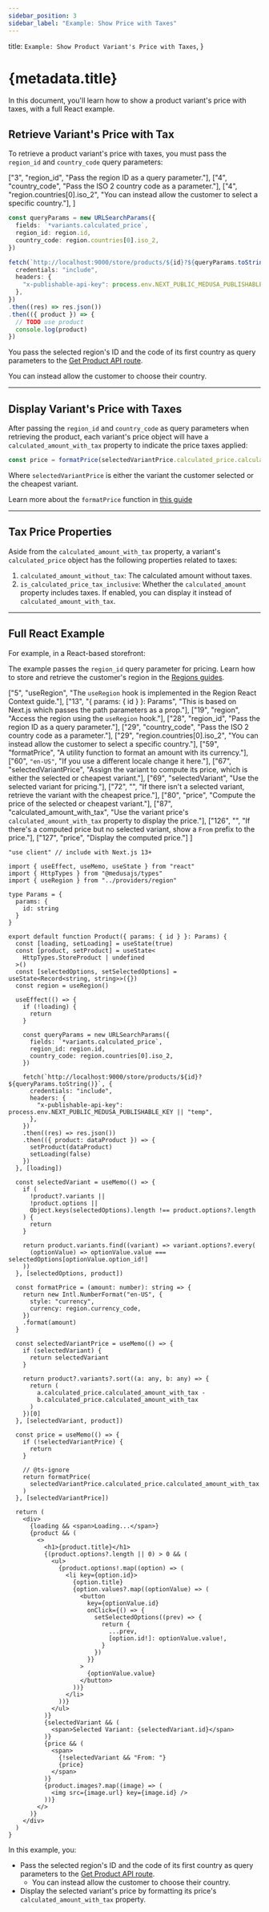 ```yaml
---
sidebar_position: 3
sidebar_label: "Example: Show Price with Taxes"
---
```


  title: `Example: Show Product Variant's Price with Taxes`,
}

# {metadata.title}

In this document, you'll learn how to show a product variant's price with taxes, with a full React example.

## Retrieve Variant's Price with Tax

To retrieve a product variant's price with taxes, you must pass the `region_id` and `country_code` query parameters:

  ["3", "region_id", "Pass the region ID as a query parameter."],
  ["4", "country_code", "Pass the ISO 2 country code as a parameter."],
  ["4", "region.countries[0].iso_2", "You can instead allow the customer to select a specific country."],
]

```ts highlights={fetchHighlights}
const queryParams = new URLSearchParams({
  fields: `*variants.calculated_price`,
  region_id: region.id,
  country_code: region.countries[0].iso_2,
})

fetch(`http://localhost:9000/store/products/${id}?${queryParams.toString()}`, {
  credentials: "include",
  headers: {
    "x-publishable-api-key": process.env.NEXT_PUBLIC_MEDUSA_PUBLISHABLE_KEY || "temp",
  },
})
.then((res) => res.json())
.then(({ product }) => {
  // TODO use product
  console.log(product)
})
```

You pass the selected region's ID and the code of its first country as query parameters to the [Get Product API route](!api!/store#products_getproductsid).

<Note title="Tip">

You can instead allow the customer to choose their country.

</Note>

---

## Display Variant's Price with Taxes

After passing the `region_id` and `country_code` as query parameters when retrieving the product, each variant's price object will have a `calculated_amount_with_tax` property to indicate the price taxes applied:

```ts
const price = formatPrice(selectedVariantPrice.calculated_price.calculated_amount_with_tax)
```

Where `selectedVariantPrice` is either the variant the customer selected or the cheapest variant.

<Note title="Tip">

Learn more about the `formatPrice` function in [this guide](../show-price/page.mdx#price-formatting)

</Note>

---

## Tax Price Properties

Aside from the `calculated_amount_with_tax` property, a variant's `calculated_price` object has the following properties related to taxes:

1. `calculated_amount_without_tax`: The calculated amount without taxes.
2. `is_calculated_price_tax_inclusive`: Whether the `calculated_amount` property includes taxes. If enabled, you can display it instead of `calculated_amount_with_tax`.

---

## Full React Example

For example, in a React-based storefront:

<Note>

The example passes the `region_id` query parameter for pricing. Learn how to store and retrieve the customer's region in the [Regions guides](../../../../regions/context/page.mdx).

</Note>

  ["5", "useRegion", "The `useRegion` hook is implemented in the Region React Context guide."],
  ["13", "{ params: { id } }: Params", "This is based on Next.js which passes the path parameters as a prop."],
  ["19", "region", "Access the region using the `useRegion` hook."],
  ["28", "region_id", "Pass the region ID as a query parameter."],
  ["29", "country_code", "Pass the ISO 2 country code as a parameter."],
  ["29", "region.countries[0].iso_2", "You can instead allow the customer to select a specific country."],
  ["59", "formatPrice", "A utility function to format an amount with its currency."],
  ["60", `"en-US"`, "If you use a different locale change it here."],
  ["67", "selectedVariantPrice", "Assign the variant to compute its price, which is either the selected or cheapest variant."],
  ["69", "selectedVariant", "Use the selected variant for pricing."],
  ["72", "", "If there isn't a selected variant, retrieve the variant with the cheapest price."],
  ["80", "price", "Compute the price of the selected or cheapest variant."],
  ["87", "calculated_amount_with_tax", "Use the variant price's `calculated_amount_with_tax` property to display the price."],
  ["126", "", "If there's a computed price but no selected variant, show a `From` prefix to the price."],
  ["127", "price", "Display the computed price."]
]

```tsx highlights={taxHighlight}
"use client" // include with Next.js 13+

import { useEffect, useMemo, useState } from "react"
import { HttpTypes } from "@medusajs/types"
import { useRegion } from "../providers/region"

type Params = {
  params: {
    id: string
  }
}

export default function Product({ params: { id } }: Params) {
  const [loading, setLoading] = useState(true)
  const [product, setProduct] = useState<
    HttpTypes.StoreProduct | undefined
  >()
  const [selectedOptions, setSelectedOptions] = useState<Record<string, string>>({})
  const region = useRegion()

  useEffect(() => {
    if (!loading) {
      return 
    }

    const queryParams = new URLSearchParams({
      fields: `*variants.calculated_price`,
      region_id: region.id,
      country_code: region.countries[0].iso_2,
    })

    fetch(`http://localhost:9000/store/products/${id}?${queryParams.toString()}`, {
      credentials: "include",
      headers: {
        "x-publishable-api-key": process.env.NEXT_PUBLIC_MEDUSA_PUBLISHABLE_KEY || "temp",
      },
    })
    .then((res) => res.json())
    .then(({ product: dataProduct }) => {
      setProduct(dataProduct)
      setLoading(false)
    })
  }, [loading])

  const selectedVariant = useMemo(() => {
    if (
      !product?.variants ||
      !product.options || 
      Object.keys(selectedOptions).length !== product.options?.length
    ) {
      return
    }

    return product.variants.find((variant) => variant.options?.every(
      (optionValue) => optionValue.value === selectedOptions[optionValue.option_id!]
    ))
  }, [selectedOptions, product])

  const formatPrice = (amount: number): string => {
    return new Intl.NumberFormat("en-US", {
      style: "currency",
      currency: region.currency_code,
    })
    .format(amount)
  }

  const selectedVariantPrice = useMemo(() => {
    if (selectedVariant) {
      return selectedVariant
    }

    return product?.variants?.sort((a: any, b: any) => {
      return (
        a.calculated_price.calculated_amount_with_tax -
        b.calculated_price.calculated_amount_with_tax
      )
    })[0]
  }, [selectedVariant, product])

  const price = useMemo(() => {
    if (!selectedVariantPrice) {
      return
    }

    // @ts-ignore
    return formatPrice(
      selectedVariantPrice.calculated_price.calculated_amount_with_tax
    )
  }, [selectedVariantPrice])

  return (
    <div>
      {loading && <span>Loading...</span>}
      {product && (
        <>
          <h1>{product.title}</h1>
          {(product.options?.length || 0) > 0 && (
            <ul>
              {product.options!.map((option) => (
                <li key={option.id}>
                  {option.title}
                  {option.values?.map((optionValue) => (
                    <button 
                      key={optionValue.id}
                      onClick={() => {
                        setSelectedOptions((prev) => {
                          return {
                            ...prev,
                            [option.id!]: optionValue.value!,
                          }
                        })
                      }}
                    >
                      {optionValue.value}
                    </button>
                  ))}
                </li>
              ))}
            </ul>
          )}
          {selectedVariant && (
            <span>Selected Variant: {selectedVariant.id}</span>
          )}
          {price && (
            <span>
              {!selectedVariant && "From: "}
              {price}
            </span>
          )}
          {product.images?.map((image) => (
            <img src={image.url} key={image.id} />
          ))}
        </>
      )}
    </div>
  )
}
```

In this example, you:

- Pass the selected region's ID and the code of its first country as query parameters to the [Get Product API route](!api!/store#products_getproductsid).
    - You can instead allow the customer to choose their country.
- Display the selected variant's price by formatting its price's `calculated_amount_with_tax` property.
